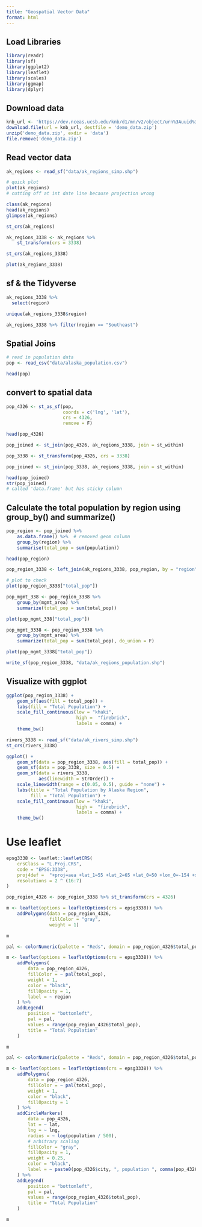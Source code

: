 ```yaml
---
title: "Geospatial Vector Data"
format: html
---
```


## Load Libraries


```r
library(readr)
library(sf)
library(ggplot2)
library(leaflet)
library(scales)
library(ggmap)
library(dplyr)
```

## Download data


```r
knb_url <- 'https://dev.nceas.ucsb.edu/knb/d1/mn/v2/object/urn%3Auuid%3Aaceaecb2-1ce0-4d41-a839-d3607d32bb58'
download.file(url = knb_url, destfile = 'demo_data.zip')
unzip('demo_data.zip', exdir = 'data')
file.remove('demo_data.zip')
```
## Read vector data

```r
ak_regions <- read_sf("data/ak_regions_simp.shp")
```


```r
# quick plot
plot(ak_regions)
# cutting off at int date line because projection wrong
```
```r
class(ak_regions)
head(ak_regions)
glimpse(ak_regions)
```
```r
st_crs(ak_regions)
```

```r
ak_regions_3338 <- ak_regions %>%
    st_transform(crs = 3338)

st_crs(ak_regions_3338)
```


```r
plot(ak_regions_3338)
```
## sf & the Tidyverse


```r
ak_regions_3338 %>% 
  select(region)
```
```r
unique(ak_regions_3338$region)
```

```r
ak_regions_3338 %>% filter(region == "Southeast")
```


## Spatial Joins
```r
# read in population data
pop <- read_csv("data/alaska_population.csv")
```
```r
head(pop)
```

## convert to spatial data 

```r
pop_4326 <- st_as_sf(pop,
                     coords = c('lng', 'lat'),
                     crs = 4326,
                     remove = F)

head(pop_4326)
```

```r
pop_joined <- st_join(pop_4326, ak_regions_3338, join = st_within)
```


```r
pop_3338 <- st_transform(pop_4326, crs = 3338)

```



```r
pop_joined <- st_join(pop_3338, ak_regions_3338, join = st_within)

head(pop_joined)
str(pop_joined)
# called 'data.frame' but has sticky column
```
## Calculate the total population by region using group_by() and summarize()


```r
pop_region <- pop_joined %>%
    as.data.frame() %>%  # removed geom column
    group_by(region) %>%
    summarise(total_pop = sum(population))

head(pop_region)
```

```r
pop_region_3338 <- left_join(ak_regions_3338, pop_region, by = "region")

# plot to check
plot(pop_region_3338["total_pop"])
```
```r
pop_mgmt_338 <- pop_region_3338 %>%
    group_by(mgmt_area) %>%
    summarize(total_pop = sum(total_pop))

plot(pop_mgmt_338["total_pop"])
```
```r
pop_mgmt_3338 <- pop_region_3338 %>%
    group_by(mgmt_area) %>%
    summarize(total_pop = sum(total_pop), do_union = F)

plot(pop_mgmt_3338["total_pop"])
```
```r
write_sf(pop_region_3338, "data/ak_regions_population.shp")
```


## Visualize with ggplot

```r
ggplot(pop_region_3338) +
    geom_sf(aes(fill = total_pop)) +
    labs(fill = "Total Population") +
    scale_fill_continuous(low = "khaki",
                          high =  "firebrick",
                          labels = comma) +
    theme_bw()
```

```r
rivers_3338 <- read_sf("data/ak_rivers_simp.shp")
st_crs(rivers_3338)
```


```r
ggplot() +
    geom_sf(data = pop_region_3338, aes(fill = total_pop)) +
    geom_sf(data = pop_3338, size = 0.5) +
    geom_sf(data = rivers_3338,
            aes(linewidth = StrOrder)) +
    scale_linewidth(range = c(0.05, 0.5), guide = "none") +
    labs(title = "Total Population by Alaska Region",
         fill = "Total Population") +
    scale_fill_continuous(low = "khaki",
                          high =  "firebrick",
                          labels = comma) +
    theme_bw() 
```
# Use leaflet


```r
epsg3338 <- leaflet::leafletCRS(
    crsClass = "L.Proj.CRS",
    code = "EPSG:3338",
    proj4def =  "+proj=aea +lat_1=55 +lat_2=65 +lat_0=50 +lon_0=-154 +x_0=0 +y_0=0 +ellps=GRS80 +towgs84=0,0,0,0,0,0,0 +units=m +no_defs",
    resolutions = 2 ^ (16:7)
)
```

```r
pop_region_4326 <- pop_region_3338 %>% st_transform(crs = 4326)
```

```r
m <- leaflet(options = leafletOptions(crs = epsg3338)) %>%
    addPolygons(data = pop_region_4326,
                fillColor = "gray",
                weight = 1)

m


```


```r
pal <- colorNumeric(palette = "Reds", domain = pop_region_4326$total_pop)

m <- leaflet(options = leafletOptions(crs = epsg3338)) %>%
    addPolygons(
        data = pop_region_4326,
        fillColor = ~ pal(total_pop),
        weight = 1,
        color = "black",
        fillOpacity = 1,
        label = ~ region
    ) %>%
    addLegend(
        position = "bottomleft",
        pal = pal,
        values = range(pop_region_4326$total_pop),
        title = "Total Population"
    )

m
```

```r
pal <- colorNumeric(palette = "Reds", domain = pop_region_4326$total_pop)

m <- leaflet(options = leafletOptions(crs = epsg3338)) %>%
    addPolygons(
        data = pop_region_4326,
        fillColor = ~ pal(total_pop),
        weight = 1,
        color = "black",
        fillOpacity = 1
    ) %>%
    addCircleMarkers(
        data = pop_4326,
        lat = ~ lat,
        lng = ~ lng,
        radius = ~ log(population / 500),
        # arbitrary scaling
        fillColor = "gray",
        fillOpacity = 1,
        weight = 0.25,
        color = "black",
        label = ~ paste0(pop_4326$city, ", population ", comma(pop_4326$population))
    ) %>%
    addLegend(
        position = "bottomleft",
        pal = pal,
        values = range(pop_region_4326$total_pop),
        title = "Total Population"
    )

m
```


